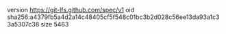 version https://git-lfs.github.com/spec/v1
oid sha256:a4379fb5a4d2a14c48405cf5f548c01bc3b2d028c56ee13da93a1c33a5307c38
size 5463

